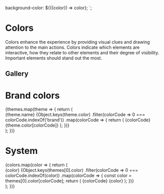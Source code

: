 
<Meta title="Guidelines/Colors" />

  background-color: ${({color}) => color};
`;


# Colors

Colors enhance the experience by providing visual clues and drawing attention to the main actions. Colors indicate which elements are interactive, how they relate to other elements and their degree of visibility. Important elements should stand out the most.

## Gallery

<Canvas>
  <Story name="Standard">
    <div>
      <h1>Brand colors</h1>
      {themes.map(theme => {
        return (
          <div key={theme.name}>
            <Subtitle>{theme.name}</Subtitle>
            <PreviewGrid>
              {Object.keys(theme.color)
                .filter(colorCode => 0 === colorCode.indexOf('brand'))
                .map(colorCode => {
                  return (
                    <PreviewCard key={colorCode}>
                      <ColorContainer color={theme.color[colorCode]} />
                      <LabelContainer>{colorCode}</LabelContainer>
                      <LabelContainer>{theme.color[colorCode]}</LabelContainer>
                    </PreviewCard>
                  );
                })}
            </PreviewGrid>
          </div>
        );
      })}
    </div>
    <div>
      <h1>System</h1>
      {colors.map(color => {
        return (
          <div key={color}>
            <Subtitle>{color}</Subtitle>
            <PreviewGrid>
              {Object.keys(themes[0].color)
                .filter(colorCode => 0 === colorCode.indexOf(color))
                .map(colorCode => {
                  const color = themes[0].color[colorCode];
                  return (
                    <PreviewCard key={colorCode}>
                      <ColorContainer color={color} />
                      <LabelContainer>{colorCode}</LabelContainer>
                      <LabelContainer>{color}</LabelContainer>
                    </PreviewCard>
                  );
                })}
            </PreviewGrid>
          </div>
        );
      })}
    </div>
  </Story>
</Canvas>
